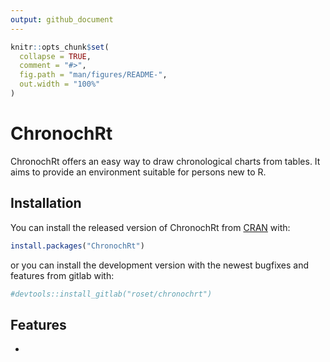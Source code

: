 ```yaml
---
output: github_document
---
```


<!-- README.md is generated from README.Rmd. Please edit that file -->

```r
knitr::opts_chunk$set(
  collapse = TRUE,
  comment = "#>",
  fig.path = "man/figures/README-",
  out.width = "100%"
)
```

# ChronochRt

<!-- badges: start -->
<!-- badges: end -->

ChronochRt offers an easy way to draw chronological charts from tables. It aims to provide an environment suitable for persons new to R. 

## Installation

You can install the released version of ChronochRt from [CRAN](https://CRAN.R-project.org) with:

``` r
install.packages("ChronochRt")
```
or you can install the development version with the newest bugfixes and features from gitlab with: 

```r
#devtools::install_gitlab("roset/chronochrt")
```

## Features

* 
